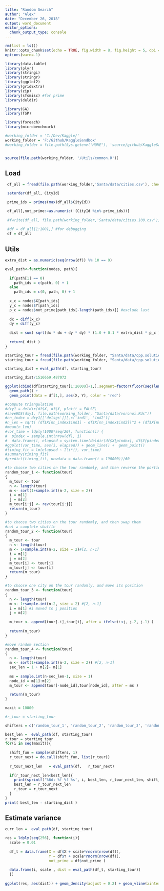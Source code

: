 ---
title: "Random Search"
author: "Alex"
date: "December 26, 2018"
output: word_document
editor_options: 
  chunk_output_type: console
---

```{r setup, include=FALSE}
rm(list = ls())
knitr::opts_chunk$set(echo = TRUE, fig.width = 8, fig.height = 5, dpi = 240)
options(warn=-1)

library(data.table)
library(plyr)
library(stringi)
library(stringr)
library(ggplot2)
library(gridExtra)
library(zip)
library(sfsmisc) #for prime
library(deldir)

library(GA)
library(TSP)

library(foreach)
library(microbenchmark)

#working_folder = 'C:/Dev/Kaggle/'
working_folder = 'F:/Github/KaggleSandbox'
#working_folder = file.path(Sys.getenv("HOME"), 'source/github/KaggleSandbox/')


source(file.path(working_folder, '/Utils/common.R'))
```

## Load

```{r data}
 df_all = fread(file.path(working_folder,'Santa/data/cities.csv'), check.names=T)

 setorder(df_all, CityId)

 prime_ids = primes(max(df_all$CityId))

 df_all[,not_prime:=as.numeric(!(CityId %in% prime_ids))]
 
 #fwrite(df_all, file.path(working_folder,'Santa/data/cities.100.csv'))
 
 #df = df_all[1:1001,] #for debugging
 df = df_all
```

## Utils

```{r utils, echo=FALSE}
extra_dist = as.numeric(seq(nrow(df)) %% 10 == 0)

eval_path<-function(nodes, path){
  
  if(path[1] == 0)
    path_ids = c(path, 0) + 1
  else
    path_ids = c(0, path, 0) + 1
  
  x_c = nodes$X[path_ids]
  y_c = nodes$Y[path_ids]
  p_c = nodes$not_prime[path_ids[-length(path_ids)]] #exclude last
  
  dx = diff(x_c)
  dy = diff(y_c)
  
  dist = sum( sqrt(dx * dx + dy * dy) * (1.0 + 0.1 * extra_dist * p_c ) )
  
  return( dist )
}
```

```{r utils, echo=FALSE}

starting_tour = fread(file.path(working_folder, "Santa/data/cpp.solution.tour.txt"),         header = FALSE)$V1
starting_tour = fread(file.path(working_folder, "Santa/data/cpp.solution.tour.1516669.txt"), header = TRUE)$Path

starting_dist = eval_path(df, starting_tour)

starting_dist/1516669.487072

ggplot(cbind(df[starting_tour[1:20000]+1,],segment=factor(floor(seq(length(starting_tour)) / 10000)) ), aes(X, Y, color = segment)) + 
  geom_path() + 
  geom_point(data = df[1,], aes(X, Y), color = 'red')

#compute triangulation
#dxy1 = deldir(df$X, df$Y, plotit = FALSE)
#saveRDS(dxy1, file.path(working_folder, "Santa/data/voronoi.Rds"))
#nn_index = dxy1[['delsgs']][,c('ind1', 'ind2')]
#n_len = sqrt( (df$X[nn_index$ind1] - df$X[nn_index$ind2])^2 + (df$X[nn_index$ind1] - df$X[nn_index$ind2])^2 )
#mean(n_len)
#vor_time = ldply(1000*seq(20), function(i) {
#  pindex = sample.int(nrow(df), i)
#  data.frame(i, elapsed = system.time(deldir(df$X[pindex], df$Y[pindex], plotit = FALSE))[3])})
#ggplot(vor_time, aes(i, elapsed)) + geom_line() +  geom_point()
#timing_fit = lm(elapsed ~ I(i*i), vor_time)
#summary(timing_fit)
#predict(timing_fit, newdata = data.frame(i = 190000))/60

#to choose two cities on the tour randomly, and then reverse the portion of the tour that lies between them
random_tour_1 <- function(tour)
{
  m_tour <- tour
  n <- length(tour)
  m <- sort(1+sample.int(n-2, size = 2))
  i = m[1]
  j = m[2]
  m_tour[i:j] <- rev(tour[i:j])
  return(m_tour)
}

#to choose two cities on the tour randomly, and then swap them
#not a complete shuffle
random_tour_2 <- function(tour)
{
  m_tour <- tour
  n <- length(tour)
  m <- 1+sample.int(n-2, size = 2)#[2, n-1]
  i = m[1]
  j = m[2]
  m_tour[i] <- tour[j]
  m_tour[j] <- tour[i]
  return(m_tour)
}

#to choose one city on the tour randomly, and move its position
random_tour_3 <- function(tour)
{
  n <- length(tour)
  m <- 1+sample.int(n-2, size = 2) #[2, n-1]
  i = m[1] #i moved to j position
  j = m[2]
  
  m_tour <- append(tour[-i],tour[i], after = ifelse(i<j, j-2, j-1) ) 
  
  return(m_tour)
}

#move random section 
random_tour_4 <- function(tour)
{
  n <- length(tour)
  m <- sort(1+sample.int(n-2, size = 2)) #[2, n-1]
  sec_len = 1 + m[2]- m[1]
  
  ms = sample.int(n-sec_len-1, size = 1)
  node_id = m[1]:m[2]
  m_tour <- append(tour[-node_id],tour[node_id], after = ms ) 
  
  return(m_tour)
}


```


```{r utils, echo=FALSE}

maxit = 10000

#r_tour = starting_tour

shifters = c('random_tour_1', 'random_tour_2', 'random_tour_3', 'random_tour_4')

best_len =  eval_path(df, starting_tour)
r_tour = starting_tour
for(i in seq(maxit)){
  
  shift_fun = sample(shifters, 1)
  r_tour_next = do.call(shift_fun, list(r_tour))
  
  r_tour_next_len   = eval_path(df,   r_tour_next)
  
  if(r_tour_next_len<best_len){
    print(sprintf('%6d: %f %f %s', i, best_len, r_tour_next_len, shift_fun))
    best_len = r_tour_next_len
    r_tour = r_tour_next
  }
}
print( best_len - starting_dist )
```

## Estimate variance
```{r estimate_variance, echo=FALSE}

curr_len =  eval_path(df, starting_tour)

res = ldply(seq(256), function(i){
  scale = 0.01
  
  df_t = data.frame(X = df$X + scale*rnorm(nrow(df)), 
                    Y = df$Y + scale*rnorm(nrow(df)), 
                    not_prime = df$not_prime )
  
  data.frame(i, scale , dist = eval_path(df_t, starting_tour))
  })
 
ggplot(res, aes(dist)) + geom_density(adjust = 0.2) + geom_vline(xintercept = curr_len) 
  
```
